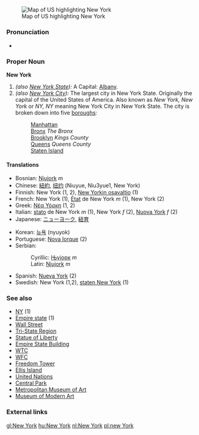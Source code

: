 {{wikipedia}}
=={{en}}==
[[Image:Map of USA highlighting New York.png|thumb|right|Map of US highlighting New York]]
===Pronunciation===
*{{audio|en-us-New York.ogg|Audio (US)}}

===Proper Noun===
'''New York'''
# ''(also [[New York State]]):'' A {{USstate}}  Capital: [[Albany]].
# ''(also [[New York City]]):'' The largest city in New York State.  Originally the capital of the United States of America.  Also known as ''New York, New York'' or ''NY, NY'' meaning New York City in New York State.  The city is broken down into five [[boroughs]]:
#:[[Manhattan]]
#:[[Bronx]] ''The Bronx''
#:[[Brooklyn]] ''Kings County''
#:[[Queens]] ''Queens County''
#:[[Staten Island]]

====Translations====
{{top}}
*Bosnian: [[Njujork]] ''m''
*Chinese: [[紐約]], [[纽约]] (Niuyue, Niu3yue1, New York)
*Finnish: New York (1, 2), [[New Yorkin osavaltio]] (1)
*French: New York (1), [[état|État]] de New York ''m'' (1), New York (2)
*Greek: [[Νέα Υόρκη]] (1, 2)
*Italian: [[stato]] de New York ''m'' (1), New York ''f'' (2), [[Nuova York]] ''f'' (2)
*Japanese: [[ニューヨーク]], [[紐育]]
{{mid}}
*Korean: [[뉴욕]] (nyuyok)
*Portuguese: [[Nova Iorque]] (2)
*Serbian:
*:Cyrillic: [[Њујорк]] ''m''
*:Latin: [[Njujork]] ''m''
*Spanish: [[Nueva York]] (2)
*Swedish: New York (1,2), [[staten New York]] (1)
{{bottom}}

===See also===
*[[NY]] (1)
*[[Empire state]] (1)
*[[Wall Street]]
*[[Tri-State Region]]
*[[Statue of Liberty]]
*[[Empire State Building]]
*[[WTC]]
*[[WFC]]
*[[Freedom Tower]]
*[[Ellis Island]]
*[[United Nations]]
*[[Central Park]]
*[[Metropolitan Museum of Art]]
*[[Museum of Modern Art]]

===External links===
{{pedialite}}

[[gl:New York]]
[[hu:New York]]
[[nl:New York]]
[[pl:new York]]